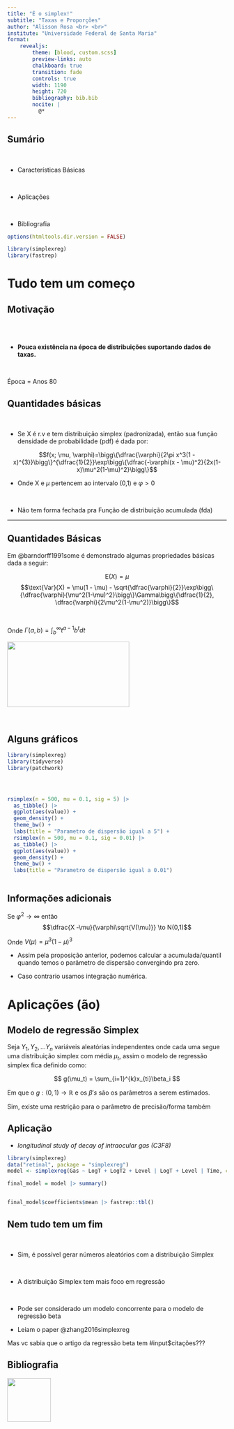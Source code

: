 ```yaml
---
title: "É o simplex!"
subtitle: "Taxas e Proporções"
author: "Alisson Rosa <br> <br>"
institute: "Universidade Federal de Santa Maria"
format: 
    revealjs:
        theme: [blood, custom.scss]
        preview-links: auto
        chalkboard: true
        transition: fade
        controls: true
        width: 1190
        height: 720
        bibliography: bib.bib
        nocite: |
          @*
---
```


## Sumário

::: {.incremental}

<br />

- Características Básicas

<br />

 

- Aplicações

<br />



- Bibliografia

:::


```r
options(htmltools.dir.version = FALSE)

library(simplexreg)
library(fastrep)

```


# Tudo tem um começo

## Motivação 


<br />
<br />

- **Pouca existência na época de distribuições suportando dados de taxas.**

<br />

 





::: footer
Época = Anos 80
:::


## Quantidades básicas


<br />



- Se X é r.v e tem distribuição simplex (padronizada), então sua função densidade de probabilidade (pdf) é dada por:

$$f(x; \mu, \varphi)=\bigg\{\dfrac{\varphi}{2\pi x^3(1 - x)^{3}}\bigg\}^{\dfrac{1}{2}}\exp\bigg\{\dfrac{-\varphi(x - \mu)^2}{2x(1-x)\mu^2(1-\mu)^2}\bigg\}$$

* Onde X e $\mu$ pertencem ao intervalo (0,1) e $\varphi > 0$


<br />

* Não tem forma fechada pra Função de distribuição acumulada (fda)



---

## Quantidades Básicas

Em @barndorff1991some é demonstrado algumas propriedades básicas dada a seguir:
<br />


$$\text{E}(X) = \mu$$ 
$$\text{Var}(X) = \mu(1 - \mu) - \sqrt{\dfrac{\varphi}{2}}\exp\bigg\{\dfrac{\varphi}{\mu^2(1-\mu)^2}\bigg\}\Gamma\bigg\{\dfrac{1}{2}, \dfrac{\varphi}{2\mu^2(1-\mu^2)}\bigg\}$$

<br />

Onde $\Gamma(a,b) = \int_{b}^{\infty}t^{a-1}b^tdt$


![](https://stickerly.pstatic.net/sticker_pack/gmCtSwxEQgkehtxGX6Ohhg/0E91E6/31/2519c2c6-833e-450a-be58-edd0e0e9187e.png){.absolute top=140 left=100 width="280" height="150"}


<br />


## Alguns gráficos {background-color="white"}




```r
library(simplexreg)
library(tidyverse)
library(patchwork)




rsimplex(n = 500, mu = 0.1, sig = 5) |> 
  as_tibble() |> 
  ggplot(aes(value)) + 
  geom_density() +
  theme_bw() +
  labs(title = "Parametro de dispersão igual a 5") +
  rsimplex(n = 500, mu = 0.1, sig = 0.01) |> 
  as_tibble() |> 
  ggplot(aes(value)) + 
  geom_density() +
  theme_bw() +
  labs(title = "Parametro de dispersão igual a 0.01")



```





## Informações adicionais

Se $\varphi^2 \to \infty$ então
$$\dfrac{X -\mu}{\varphi\sqrt{V(\mu)}} \to N(0,1)$$


Onde $V(\mu) = \mu^3(1-\mu)^3$

* Assim pela proposição anterior, podemos calcular a acumulada/quantil quando temos o parâmetro de dispersão convergindo pra zero.

* Caso contrario usamos integração numérica.


# Aplicações (ão)

## Modelo de regressão Simplex

Seja $Y_1, Y_2,... Y_n$ variáveis aleatórias independentes onde cada uma segue uma distribuição simplex com média $\mu_t$, assim o modelo de regressão simplex fica definido como:

$$
g(\mu_t) = \sum_{i=1}^{k}x_{ti}\beta_i
$$

Em que o $g: (0,1) \to 	\mathbb{R}$ e os $\beta's$ são os parâmetros a serem estimados.

::: footer
Sim, existe uma restrição para o parâmetro de precisão/forma também
:::

## Aplicação {background-color="white"}

* *longitudinal study of decay of intraocular gas (C3F8)*


```r
library(simplexreg)
data("retinal", package = "simplexreg")
model <- simplexreg(Gas ~ LogT + LogT2 + Level | LogT + Level | Time, corr = "AR1", id = ID, data = retinal)

final_model = model |> summary()


final_model$coefficients$mean |> fastrep::tbl()
```

## Nem tudo tem um fim
<br />

* Sim, é possível gerar números aleatórios com a distribuição Simplex

<br />

* A distribuição Simplex tem  mais foco em regressão

<br />

* Pode ser considerado um modelo concorrente para o modelo de regressão beta

* Leiam o paper @zhang2016simplexreg



::: footer
Mas vc sabia que o artigo da regressão beta tem #input$citações???
:::

## Bibliografia

![](https://media.tenor.com/OaFwdekCkuIAAAAC/evangelion-rei-plush.gif){.absolute top=370 left=100 width="100" height=290"}